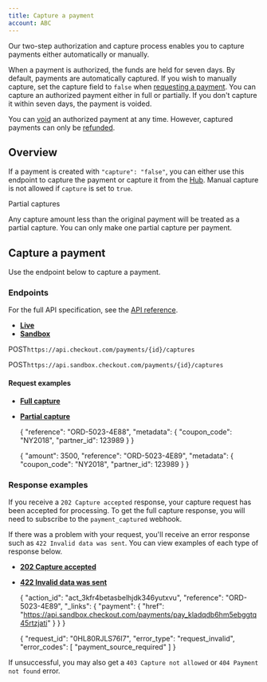 ```yaml
---
title: Capture a payment
account: ABC
---
```




Our two-step authorization and capture process enables you to capture payments either automatically or manually.

When a payment is authorized, the funds are held for seven days. By default, payments are automatically captured. If you wish to manually capture, set the capture field to `false` when [requesting a payment](/display/DOCS/Request+a+card+payment). You can capture an authorized payment either in full or partially. If you don't capture it within seven days, the payment is voided.

You can [void](/display/DOCS/Void+a+payment) an authorized payment at any time. However, captured payments can only be [refunded](/display/DOCS/Refund+a+payment).

Overview
--------

If a payment is created with `"capture": "false"`, you can either use this endpoint to capture the payment or capture it from the [Hub](https://hub.checkout.com/v2). Manual capture is not allowed if `capture` is set to `true`.

Partial captures

Any capture amount less than the original payment will be treated as a partial capture. You can only make one partial capture per payment.

Capture a payment
-----------------

Use the endpoint below to capture a payment.

### Endpoints

For the full API specification, see the [API reference](https://api-reference.checkout.com/).

*   [**Live**](#tabs-75cbb30f-015a-4ab9-8291-5015c14b863f-1)
*   [**Sandbox**](#tabs-75cbb30f-015a-4ab9-8291-5015c14b863f-2)

POST`https://api.checkout.com/payments/{id}/captures`

POST`https://api.sandbox.checkout.com/payments/{id}/captures`

#### Request examples

*   [**Full capture**](#tabs-5862ae20-0df7-4558-96e6-e9ede268ed9c-1)
*   [**Partial capture**](#tabs-5862ae20-0df7-4558-96e6-e9ede268ed9c-2)

    {
      "reference": "ORD-5023-4E88",
      "metadata": {
        "coupon_code": "NY2018",
        "partner_id": 123989
      }
    }

    {
      "amount": 3500,
      "reference": "ORD-5023-4E89",
      "metadata": {
        "coupon_code": "NY2018",
        "partner_id": 123989
      }
    }

### Response examples

If you receive a `202 Capture accepted` response, your capture request has been accepted for processing. To get the full capture response, you will need to subscribe to the `payment_captured` webhook.

If there was a problem with your request, you'll receive an error response such as `422 Invalid data was sent`. You can view examples of each type of response below.

*   [**202 Capture accepted**](#tabs-79b8d7f4-adf1-4737-89e1-d8decb6bd8e2-1)
*   [**422 Invalid data was sent**](#tabs-79b8d7f4-adf1-4737-89e1-d8decb6bd8e2-2)

    {
      "action_id": "act_3kfr4betasbelhjdk346yutxvu",
      "reference": "ORD-5023-4E89",
      "_links": {
        "payment": {
          "href": "https://api.sandbox.checkout.com/payments/pay_kladqdb6hm5ebggtq45rtzjati"
        }
      }
    }

    {
      "request_id": "0HL80RJLS76I7",
      "error_type": "request_invalid",
      "error_codes": [
        "payment_source_required"
      ]
    }

If unsuccessful, you may also get a `403 Capture not allowed` or `404 Payment not found` error.





